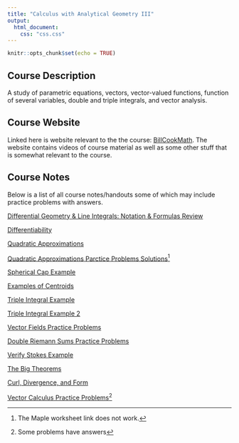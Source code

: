 ```yaml
---
title: "Calculus with Analytical Geometry III"
output:
  html_document:
    css: "css.css"
---
```


```r
knitr::opts_chunk$set(echo = TRUE)
```

## Course Description

A study of parametric equations, vectors, vector-valued functions, function of several variables, double and triple integrals, and vector analysis.

## Course Website

Linked here is website relevant to the the course: [BillCookMath](https://billcookmath.com/index.html?page=./courses/math2130-summer2021). The website contains videos of course material as well as some other stuff that is somewhat relevant to the course.


## Course Notes

Below is a list of all course notes/handouts some of which may include practice problems with answers.

[Differential Geometry & Line Integrals: Notation & Formulas Review](https://billcookmath.com/courses/math2130-fall2018/math2130-diff_geom_formulas.pdf)

[Differentiability](https://billcookmath.com/courses/math2130-spring2016/math2130-spring2016-differentiability.pdf)

[Quadratic Approximations](https://billcookmath.com/courses/math2130-spring2011/math2130-spring2011-quadratic_approximations.pdf)

[Quadratic Approximations Parctice Problems Solutions](https://billcookmath.com/courses/math2130-spring2011/math2130-spring2011-quadratic_approximations/)^[The Maple worksheet link does not work.]

[Spherical Cap Example](https://billcookmath.com/courses/math2130-fall2018/math2130-fall2018-rect-cyl-sph_example.pdf)

[Examples of Centroids](https://billcookmath.com/courses/math2130-fall2018/math2130-centroid_examples.pdf)

[Triple Integral Example](https://billcookmath.com/courses/math2130-fall2018/math2130-fall2018-triple_integral.pdf)

[Triple Integral Example 2](https://billcookmath.com/courses/math2130-fall2018/math2130-fall2018-triple_integral.pdf)

[Vector Fields Practice Problems](https://billcookmath.com/courses/math2130-fall2019/math2130-fall2019-vector_fields.pdf)

[Double Riemann Sums Practice Problems](https://billcookmath.com/courses/math2130-fall2019/math2130-fall2019-Riemann_sums.pdf)

[Verify Stokes Example](https://billcookmath.com/courses/math2130-summer2020/math2130-summer2020-stokes_example.pdf)

[The Big Theorems](https://billcookmath.com/courses/math2130-fall2019/math2130-fall2019-Stokes.pdf)

[Curl, Divergence, and Form](https://billcookmath.com/courses/math2130-fall2019/math2130-fall2019-div_curl.pdf)

[Vector Calculus Practice Problems](https://billcookmath.com/courses/math2130-fall2018/math2130-vector_calc_problems.pdf)^[Some problems have answers]
